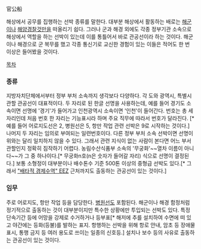 官公船

해상에서 공무를 집행하는 선박 종류를 말한다. 대부분 해상에서 활동하는 배로는 [[해군]]이나 [[해양경찰]]것만을 떠올리기 쉽다. 그러나 군과 해경 외에도 각종 정부기관 소속으로 해상에서 역할을 하는 선박이 있는데 이를 통틀어서 바로 관공선이라 하는 것이다. 해군이나 해경으로 군 복무를 했고 각종 통신기로 교신한 경험이 있는 이들은 적어도 한 번 이상은 들어봤을 것이다.

[[목차]]

=== 종류 ===
지방자치단체에서부터 정부 부처 소속까지 생각보다 다양하다.
각 도와 광역시, 특별시 관할 관공선이 대표적이다. 두 자리로 된 한글 선명을 사용하는데, 예를 들어 경기도 소속이면 선명에 '경기'가 들어가고 인천광역시 소속이면 '인천'이 들어간다. 번호는 총 세 자리인데 처음 번호 한 자리는 기능표시라 하며 주요 직무에 따라서 번호가 달라진다. [* 예를 들어 어로지도선은 2, 병원선은 5, 항만 작업 관련 선박은 9로 시작하는 것이다.] 나머지 두 자리는 임의로 부여되는 일련번호이다.
다른 정부 부처 소속 선박이면 선명이 위와는 달리 일치하지 않을 수 있다. 그래서 관련 지식이 없는 사람이 본다면 어느 부서 관할인지 정확히 짐작하기 어렵다. 농림수산식품부 소속의 '무궁화'~~열차 이름이 아니다~~가 그 중 하나이다.[* 무궁화n호(n은 숫자가 들어갈 자리) 식으로 선명이 결정된다.]
보통 소형정이 대부분이나 배수톤수 기준 500톤 이상의 중형급 선박도 있다.[* 그래서 [["배타적 경제수역" EEZ]] 근처까지도 출동하는 관공선이 있는 것이다.]

=== 임무 ===
주로 어로지도, 항만 작업 등을 담당한다. [[병원선]]도 포함된다. 해군이나 해경 함정처럼 정기적으로 출동하는 것이 대부분이지만 특수한 상황에만 투입되는 선박도 있다. 특정 단속기간 등에 어망을 강제로 수거하거나 등부표[* 해저에 추를 설치하여 수면에 떠 있고 야간에는 등화(등불)를 발하는 표지. 항행하는 선박을 위해 항로 안내, 암초 등 장애물 표시, 통행 금지 등 여러 용도로 쓰이는 일종의 신호등.] 설치나 보수 등의 사유로 출동하는 관공선이 있는 것이다.
